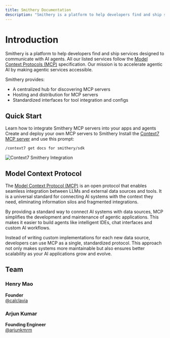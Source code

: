 ```yaml
---
title: Smithery Documentation
description: "Smithery is a platform to help developers find and ship services designed to communicate with AI agents."
---
```


# Introduction
Smithery is a platform to help developers find and ship services designed to communicate with AI agents. All our listed services follow the [Model Context Protocols (MCP)](#model-context-protocol) specification. Our mission is to accelerate agentic AI by making agentic services accessible.

Smithery provides:

- A centralized hub for discovering MCP servers
- Hosting and distribution for MCP servers
- Standardized interfaces for tool integration and configs

## Quick Start

<CardGroup>
  <Card title="Use MCP Servers" icon="hammer" href="/use">
    Learn how to integrate Smithery MCP servers into your apps and agents
  </Card>
  <Card title="Build MCP Servers" icon="anvil" href="/build">
    Create and deploy your own MCP servers to Smithery
  </Card>
</CardGroup>

<Tip>
  Install the <a href="https://smithery.ai/server/@upstash/context7-mcp" target="_blank">Context7 MCP server</a> and use this prompt:
  
  ```
  /context7 get docs for smithery/sdk
  ```
  
  ![Context7 Smithery Integration](/images/context7-smithery.png)
</Tip>

## Model Context Protocol

The [Model Context Protocol (MCP)](https://modelcontextprotocol.io/) is an open protocol that enables seamless integration between LLMs and external data sources and tools. It is a universal standard for connecting AI systems with the context they need, eliminating information silos and fragmented integrations.

By providing a standard way to connect AI systems with data sources, MCP simplifies the development and maintenance of agentic applications. This makes it easier to build agents like intelligent IDEs, chat interfaces and custom AI workflows.

Instead of writing custom implementations for each new data source, developers can use MCP as a single, standardized protocol. This approach not only makes systems more maintainable but also ensures better scalability as your AI applications grow and evolve.

## Team

### Henry Mao
**Founder**  
[@calclavia](https://x.com/calclavia)

### Arjun Kumar
**Founding Engineer**  
[@arjunkmrm](https://x.com/arjunkmrm)
